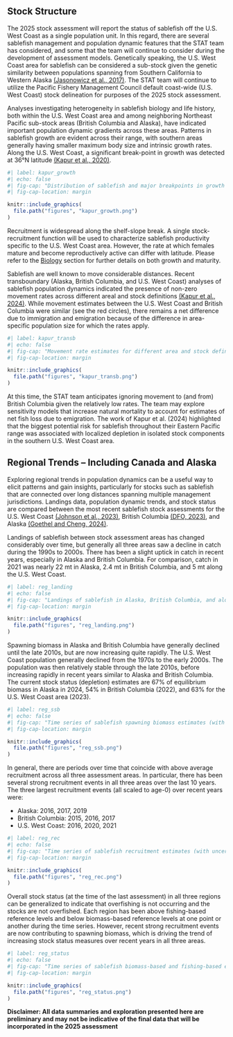 
## Stock Structure

The 2025 stock assessment will report the status of sablefish off the U.S. West Coast as a single population unit. In this regard, there are several sablefish management and population dynamic features that the STAT team has considered, and some that the team will continue to consider during the development of assessment models. Genetically speaking, the U.S. West Coast area for sablefish can be considered a sub-stock given the genetic similarity between populations spanning from Southern California to Western Alaska [(Jasonowicz et al., 2017)](https://cdnsciencepub.com/doi/full/10.1139/cjfas-2016-0012). The STAT team will continue to utilize the Pacific Fishery Management Council default coast-wide (U.S. West Coast) stock delineation for purposes of the 2025 stock assessment.

Analyses investigating heterogeneity in sablefish biology and life history, both within the U.S. West Coast area and among neighboring Northeast Pacific sub-stock areas (British Columbia and Alaska), have indicated important population dynamic gradients across these areas. Patterns in sablefish growth are evident across their range, with southern areas generally having smaller maximum body size and intrinsic growth rates. Along the U.S. West Coast, a significant break-point in growth was detected at 36&deg;N latitude [(Kapur et al., 2020)](https://www.sciencedirect.com/science/article/pii/S0165783619302693).

```r
#| label: kapur_growth
#| echo: false
#| fig-cap: "Distribution of sablefish and major breakpoints in growth (areas demarcated by red dashed lines) in the Northeast Pacific (reproduced from Kapur et al., 2020; Fish.Res. 105414)."
#| fig-cap-location: margin

knitr::include_graphics(
  file.path("figures", "kapur_growth.png")
)

```

Recruitment is widespread along the shelf-slope break. A single stock-recruitment function will be used to characterize sablefish productivity specific to the U.S. West Coast area. However, the rate at which females mature and become reproductively active can differ with latitude. Please refer to the [Biology](https://connect.fisheries.noaa.gov/us_west_coast_sablefish_2025/04_biology.html) section for further details on both growth and maturity.

Sablefish are well known to move considerable distances. Recent transboundary (Alaska, British Columbia, and U.S. West Coast) analyses of sablefish population dynamics indicated the presence of non-zero movement rates across different areal and stock definitions [(Kapur et al., 2024)](https://cdnsciencepub.com/doi/10.1139/cjfas-2024-0008). While movement estimates between the U.S. West Coast and British Columbia were similar (see the red circles), there remains a net difference due to immigration and emigration because of the difference in area-specific population size for which the rates apply.

```r
#| label: kapur_transb
#| echo: false
#| fig-cap: "Movement rate estimates for different area and stock definitions as part of simulation analyses looking into the influence of range-wide management outcomes (reproduced from Kapur et al., 2024; CJFAS 101139)."
#| fig-cap-location: margin

knitr::include_graphics(
  file.path("figures", "kapur_transb.png")
)

```

At this time, the STAT team anticipates ignoring movement to (and from) British Columbia given the relatively low rates. The team may explore sensitivity models that increase natural mortality to account for estimates of net fish loss due to emigration. The work of Kapur et al. (2024) highlighted that the biggest potential risk for sablefish throughout their Eastern Pacific range was associated with localized depletion in isolated stock components in the southern U.S. West Coast area. 

## Regional Trends -- Including Canada and Alaska

Exploring regional trends in population dynamics can be a useful way to elicit patterns and gain insights, particularly for stocks such as sablefish that are connected over long distances spanning multiple management jurisdictions. Landings data, population dynamic trends, and stock status are compared between the most recent sablefish stock assessments for the U.S. West Coast [(Johnson et al., 2023)](https://www.pcouncil.org/documents/2024/02/status-of-sablefish-anoplopoma-fimbria-along-the-u-s-west-coast-in-2023.pdf/), British Columbia [(DFO, 2023)](https://waves-vagues.dfo-mpo.gc.ca/library-bibliotheque/41102587.pdf), and Alaska [(Goethel and Cheng, 2024)](https://www.npfmc.org/wp-content/PDFdocuments/SAFE/2024/Sablefish.pdf).

Landings of sablefish between stock assessment areas has changed considerably over time, but generally all three areas saw a decline in catch during the 1990s to 2000s. There has been a slight uptick in catch in recent years, especially in Alaska and British Columbia. For comparison, catch in 2021 was nearly 22 mt in Alaska, 2.4 mt in British Columbia, and 5 mt along the U.S. West Coast.

```r
#| label: reg_landing
#| echo: false
#| fig-cap: "Landings of sablefish in Alaska, British Columbia, and along the U.S. West Coast from the most recent stock assessments. (Alaska and British Columbia data courtesy of Goethel and Cheng (2024) and DFO (2023), respectively)."
#| fig-cap-location: margin

knitr::include_graphics(
  file.path("figures", "reg_landing.png")
)

```

Spawning biomass in Alaska and British Columbia have generally declined until the late 2010s, but are now increasing quite rapidly. The U.S. West Coast population generally declined from the 1970s to the early 2000s. The population was then relatively stable through the late 2010s, before increasing rapidly in recent years similar to Alaska and British Columbia. The current stock status (depletion) estimates are 67% of equilibrium biomass in Alaska in 2024, 54% in British Columbia (2022), and 63% for the U.S. West Coast area (2023).

```r
#| label: reg_ssb
#| echo: false
#| fig-cap: "Time series of sablefish spawning biomass estimates (with uncertainty intervals) in Alaska, British Columbia, and along the U.S. West Coast from the most recent stock assessments. (Alaska and British Columbia data courtesy of Goethel and Cheng (2024) and DFO (2023), respectively)."
#| fig-cap-location: margin

knitr::include_graphics(
  file.path("figures", "reg_ssb.png")
)

```

In general, there are periods over time that coincide with above average recruitment across all three assessment areas. In particular, there has been several strong recruitment events in all three areas over the last 10 years. The three largest recruitment events (all scaled to age-0) over recent years were:

-   Alaska: 2016, 2017, 2019
-   British Columbia: 2015, 2016, 2017
-   U.S. West Coast: 2016, 2020, 2021

```r
#| label: reg_rec
#| echo: false
#| fig-cap: "Time series of sablefish recruitment estimates (with uncertainty intervals) in Alaska, British Columbia, and along the U.S. West Coast from the most recent stock assessments. (Alaska and British Columbia data courtesy of Goethel and Cheng (2024) and DFO (2023), respectively)."
#| fig-cap-location: margin

knitr::include_graphics(
  file.path("figures", "reg_rec.png")
)

```

Overall stock status (at the time of the last assessment) in all three regions can be generalized to indicate that overfishing is not occurring and the stocks are not overfished. Each region has been above fishing-based reference levels and below biomass-based reference levels at one point or another during the time series. However, recent strong recruitment events are now contributing to spawning biomass, which is driving the trend of increasing stock status measures over recent years in all three areas.


```r
#| label: reg_status
#| echo: false
#| fig-cap: "Time series of sablefish biomass-based and fishing-based estimates of status in Alaska, British Columbia, and along the U.S. West Coast from the most recent stock assessments. (Alaska and British Columbia data courtesy of Goethel and Cheng (2024) and DFO (2023), respectively)."
#| fig-cap-location: margin

knitr::include_graphics(
  file.path("figures", "reg_status.png")
)

```


**Disclaimer: All data summaries and exploration presented here are preliminary and may not be indicative of the final data that will be incorporated in the 2025 assessment**


